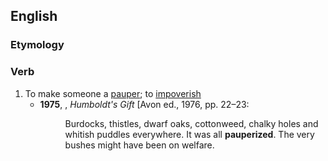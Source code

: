 ==English==

===Etymology===
{{root|en|ine-pro|*peh₂w-}}
{{suffix|en|pauper|ize}}

===Verb===
{{en-verb}}

# To make someone a [[pauper]]; to [[impoverish]]
#* '''1975''', {{w|Saul Bellow}}, ''Humboldt's Gift'' [Avon ed., 1976, pp. 22–23:
#*: Burdocks, thistles, dwarf oaks, cottonweed, chalky holes and whitish puddles everywhere. It was all '''pauperized'''. The very bushes might have been on welfare.